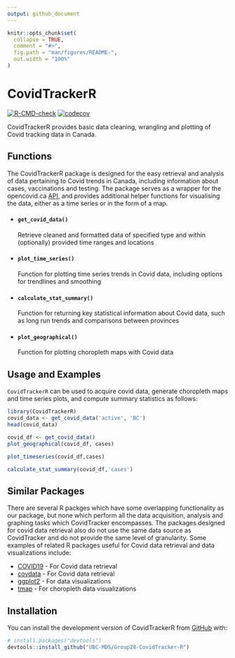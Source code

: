 ```yaml
---
output: github_document
---
```


<!-- README.md is generated from README.Rmd. Please edit that file -->

```r
knitr::opts_chunk$set(
  collapse = TRUE,
  comment = "#>",
  fig.path = "man/figures/README-",
  out.width = "100%"
)
```


# CovidTrackerR

<!-- badges: start -->
[![R-CMD-check](https://github.com/UBC-MDS/Group28-CovidTracker-R/workflows/R-CMD-check/badge.svg)](https://github.com/UBC-MDS/Group28-CovidTracker-R/actions)
[![codecov](https://codecov.io/gh/UBC-MDS/Group28-CovidTracker-R/branch/main/graph/badge.svg?token=dGXh2N04A5)](https://codecov.io/gh/UBC-MDS/Group28-CovidTracker-R)
<!-- badges: end -->

CovidTrackerR provides basic data cleaning, wrangling and plotting of Covid tracking data in Canada.

## Functions
The CovidTrackerR package is designed for the easy retrieval and analysis of data pertaining to Covid trends in Canada, including information about cases, vaccinations and testing. The package serves as a wrapper for the opencovid.ca [API](Ihttps://opencovid.ca/api/), and provides additional helper functions for visualising the data, either as a time series or in the form of a map. 

* #### `get_covid_data()`
    Retrieve cleaned and formatted data of specified type and within (optionally) provided time ranges and locations

* #### `plot_time_series()`
    Function for plotting time series trends in Covid data, including options for trendlines and smoothing

* #### `calculate_stat_summary()`
    Function for returning key statistical information about Covid data, such as long run trends and comparisons between provinces<br>

* #### `plot_geographical()`
    Function for plotting choropleth maps with Covid data 

## Usage and Examples
`CovidTrackerR` can be used to acquire covid data, generate choropleth maps and time series plots, and compute summary statistics as follows:

```r
library(CovidTrackerR)
covid_data <- get_covid_data('active', 'BC')
head(covid_data)
```

```r
covid_df <- get_covid_data()
plot_geographical(covid_df, cases)
```

```r
plot_timeseries(covid_df,cases)
```

```r
calculate_stat_summary(covid_df,'cases')
```

## Similar Packages   
There are several R packges which have some overlapping functionality as our package, but none which perform all the data acquisition, analysis and graphing tasks which CovidTracker encompasses. The packages designed for covid data retrieval also do not use the same data source as CovidTracker and do not provide the same level of granularity. Some examples of related R packages useful for Covid data retrieval and data visualizations include:

- [COVID19](https://cran.r-project.org/web/packages/COVID19/index.html) - For Covid data retrieval 
- [covdata](https://github.com/kjhealy/covdata/) - For Covid data retrieval
- [ggplot2](https://cran.r-project.org/web/packages/ggplot2/index.html) - For data visualizations
- [tmap](https://cran.r-project.org/web/packages/tmap/index.html) - For choropleth data visualizations


## Installation

You can install the development version of CovidTrackerR from [GitHub](https://github.com/) with:
 
``` r
# install.packages("devtools")
devtools::install_github("UBC-MDS/Group28-CovidTracker-R")
```
